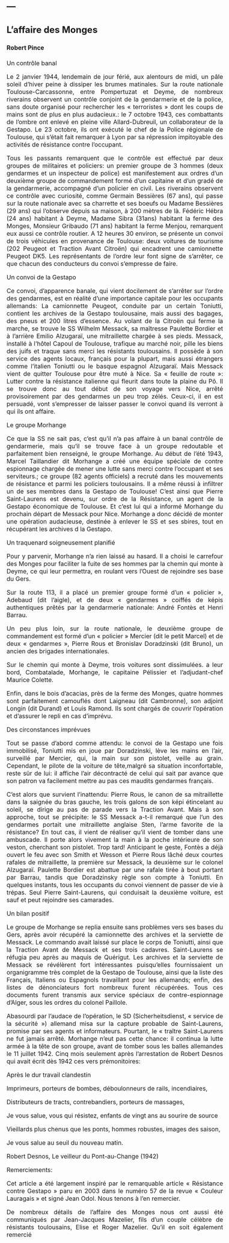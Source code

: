 ---
---  

<link rel="stylesheet" href="styles.css" type="text/css">

<style>
body {
text-align: justify; font-size:12pt}
</style>

## L’affaire des Monges    
#### Robert Pince    

Un contrôle banal

Le 2 janvier 1944, lendemain de jour férié, aux alentours de midi, un pâle soleil d’hiver peine à dissiper les brumes matinales. Sur la route nationale Toulouse-Carcassonne, entre Pompertuzat et Deyme, de nombreux riverains observent un contrôle conjoint de la gendarmerie et de la police, sans doute organisé pour rechercher  les « terroristes » dont les coups de mains sont de plus en plus audacieux.: le 7 octobre 1943, ces combattants de l’ombre ont enlevé en pleine ville Allard-Dubreuil, un collaborateur de la Gestapo. Le 23 octobre, ils ont exécuté le chef de la Police régionale de Toulouse, qui s’était fait remarquer à Lyon par sa répression impitoyable des activités de résistance contre l’occupant.

Tous les passants remarquent que le contrôle est effectué par deux groupes de militaires et policiers: un premier groupe de 3 hommes (deux gendarmes et un inspecteur de police) est manifestement aux ordres d’un deuxième groupe de commandement formé d’un capitaine et d’un gradé de la gendarmerie, accompagné d’un policier en civil. Les riverains observent ce contrôle avec curiosité, comme Germain Bessières (67 ans), qui passe sur la route nationale avec sa charrette et ses boeufs ou Madame Bessières (29 ans) qui l’observe depuis sa maison, à 200 mètres de là. Fédéric Hébra (24 ans) habitant à Deyme, Madame Sibra (31ans) habitant la ferme des Monges, Monsieur Gribaudo (71 ans) habitant la ferme Menjou, remarquent eux aussi ce contrôle routier. A 12 heures 30 environ, se présente un convoi de trois véhicules en provenance de Toulouse: deux voitures de tourisme (202 Peugeot et Traction Avant Citroën) qui encadrent une camionnette Peugeot DK5. Les représentants de l’ordre leur font signe de s’arrêter, ce que chacun des conducteurs du convoi s’empresse de faire.

Un convoi de la Gestapo

Ce convoi, d’apparence banale, qui vient docilement de s’arrêter sur l’ordre des gendarmes, est en réalité d’une importance capitale pour les occupants allemands: La camionnette Peugeot, conduite par un certain Toniutti, contient les archives de la Gestapo toulousaine, mais aussi des bagages, des pneus et 200 litres d’essence. Au volant de la Citroën qui ferme la marche, se trouve le SS Wilhelm Messack, sa maîtresse Paulette Bordier et à l’arrière Emilio Alzugaraï, une  mitraillette chargée à ses pieds. Messack, installé à l’hôtel Capoul de Toulouse, trafique au marché noir, pille les biens des juifs et traque sans merci les résistants toulousains. Il possède à son service des agents locaux, français pour la plupart, mais aussi étrangers comme l’italien Toniutti ou le basque espagnol Alzugaraï. Mais Messack vient de quitter Toulouse pour être muté à Nice.  Sa « feuille de route »: Lutter contre la résistance italienne qui fleurit dans toute la plaine du Pô. Il se trouve donc au tout début de son voyage vers Nice, arrêté provisoirement par des gendarmes un peu trop zélés. Ceux-ci, il en est persuadé, vont s’empresser de laisser passer le convoi quand ils verront à qui ils ont affaire.

Le groupe Morhange

Ce que la SS ne sait pas, c’est qu’il n’a pas affaire à un banal contrôle de gendarmerie, mais qu’il se trouve face à un groupe redoutable et parfaitement bien renseigné, le groupe Morhange. Au début de l’été 1943, Marcel Taillandier dit Morhange a créé une équipe spéciale de contre espionnage chargée de mener une lutte sans merci contre l’occupant et ses serviteurs.; ce groupe (82 agents officiels) a recruté dans les mouvements de résistance et parmi les policiers toulousains. Il a même réussi à infiltrer un de ses membres dans la Gestapo de Toulouse! C’est ainsi que Pierre Saint-Laurens est devenu, sur ordre de la Résistance, un agent de la Gestapo économique de Toulouse. Et c’est lui qui a informé Morhange du prochain départ de Messack pour Nice. Morhange a donc décidé de monter une opération audacieuse, destinée à enlever le SS et ses sbires, tout en récupérant les archives d la Gestapo.

Un traquenard soigneusement planifié

Pour y parvenir, Morhange n’a rien laissé au hasard. Il a choisi le carrefour des Monges pour faciliter la fuite de ses hommes par la chemin qui monte à Deyme, ce qui leur permettra, en roulant vers l’Ouest de rejoindre ses base du Gers.

Sur la route 113, il a placé un premier groupe formé d’un « policier », Adebaud (dit l’aigle), et de deux « gendarmes » coiffés de képis authentiques prêtés par la gendarmerie nationale: André Fontès et Henri Barrau.

Un peu plus loin, sur la route nationale, le deuxième groupe de commandement est formé d’un « policier » Mercier (dit le petit Marcel) et de deux « gendarmes », Pierre Rous et Bronislav Doradzinski (dit Bruno), un ancien des brigades internationales.

Sur le chemin qui monte à Deyme, trois voitures sont dissimulées. a leur bord, Combatalade, Morhange, le capitaine Pélissier et l’adjudant-chef Maurice Colette.

Enfin, dans le bois d’acacias, près de la ferme des Monges, quatre hommes sont parfaitement camouflés dont Laigneau (dit Cambronne), son adjoint Longin (dit Durand) et Louis Ramond. Ils sont chargés de couvrir l’opération et d’assurer le repli en cas d’imprévu.

Des circonstances imprévues

Tout se passe d’abord comme attendu: le convoi de la Gestapo une fois immobilisé, Toniutti mis en joue par Doradzinski, lève les mains en l’air, surveillé par Mercier, qui, la main sur son pistolet, veille au grain. Cependant, le pilote de la voiture de tête,malgré sa situation inconfortable, reste sûr de lui: il affiche l’air décontracté de celui qui sait par avance que son patron va facilement mettre au pas ces maudits gendarmes français.

C’est alors que survient l’inattendu: Pierre Rous, le canon de sa mitraillette dans la saignée du bras gauche, les trois galons de son képi étincelant au soleil, se dirige au pas de parade vers la Traction Avant. Mais à son approche, tout se précipite: le SS Messack a-t-il remarqué que l’un des gendarmes portait une mitraillette anglaise Sten, l’arme favorite de la résistance? En tout cas, il vient de réaliser qu’il vient de tomber dans une ambuscade. Il porte alors vivement la main à la poche intérieure de son veston, cherchant son pistolet. Trop tard! Anticipant le geste, Fontès a déjà ouvert le feu avec son Smith et Wesson et Pierre Rous lâché deux courtes rafales de mitraillette, la première sur Messack, la deuxième sur le colonel Alzugaraï. Paulette Bordier est abattue par une rafale tirée à bout portant par Barrau, tandis que Doradzinsky règle son compte à Toniutti. En quelques instants, tous les occupants du convoi viennent de passer de vie à trépas. Seul Pierre Saint-Laurens, qui conduisait la deuxième voiture, est sauf et peut rejoindre ses camarades.

Un bilan positif

Le groupe de Morhange se replia ensuite sans problèmes vers ses bases du Gers, après avoir récupéré la camionnette des archives et la serviette de Messack. Le commando avait laissé sur place le corps de Toniutti, ainsi que la Traction Avant de Messack et ses trois cadavres. Saint-Laurens se réfugia peu après au maquis de Quérigut. Les archives et la serviette de Messack se révélèrent fort intéressantes puisqu’elles fournissaient un organigramme très complet de la Gestapo de Toulouse, ainsi que la liste des Français, Italiens ou Espagnols travaillant pour les allemands; enfin, des listes de dénonciateurs fort nombreux furent récupérées. Tous ces documents furent transmis aux service spéciaux de contre-espionnage d’Alger, sous les ordres du colonel Paillole.

Abasourdi par l’audace de l’opération, le SD (Sicherheitsdienst, « service de la sécurité ») allemand misa sur la capture probable de Saint-Laurens, promise par ses agents et informateurs. Pourtant, le « traître Saint-Laurens ne fut jamais arrêté. Morhange n’eut pas cette chance: il continua la lutte armée à la tête de son groupe, avant de tomber sous les balles allemandes le 11 juillet 1942. Cinq mois seulement après l’arrestation de Robert Desnos qui avait écrit dès 1942 ces vers prémonitoires:

Après le dur travail clandestin

Imprimeurs, porteurs de bombes, déboulonneurs de rails, incendiaires,

Distributeurs de tracts, contrebandiers, porteurs de massages,

Je vous salue, vous qui résistez, enfants de vingt ans au sourire de source

Vieillards plus chenus que les ponts, hommes robustes, images des saison,

Je vous salue au seuil du nouveau matin.

Robert Desnos, Le veilleur du Pont-au-Change (1942)

Remerciements: 

Cet article a été largement inspiré par le remarquable article « Résistance contre Gestapo » paru en 2003 dans le numéro 57 de la revue « Couleur Lauragais » et signé Jean Odol. Nous tenons à l’en remercier.

De nombreux détails de l’affaire des Monges nous ont aussi été communiqués par Jean-Jacques Mazelier, fils d’un couple célèbre de résistants toulousains, Elise et Roger Mazelier. Qu’il en soit également remercié 

